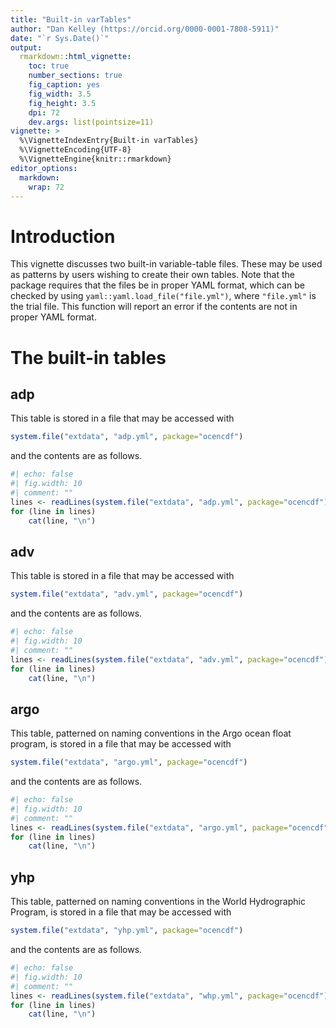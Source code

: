 ```yaml
---
title: "Built-in varTables"
author: "Dan Kelley (https://orcid.org/0000-0001-7808-5911)"
date: "`r Sys.Date()`"
output:
  rmarkdown::html_vignette:
    toc: true
    number_sections: true
    fig_caption: yes
    fig_width: 3.5
    fig_height: 3.5
    dpi: 72
    dev.args: list(pointsize=11)
vignette: >
  %\VignetteIndexEntry{Built-in varTables}
  %\VignetteEncoding{UTF-8}
  %\VignetteEngine{knitr::rmarkdown}
editor_options:
  markdown:
    wrap: 72
---
```


# Introduction

This vignette discusses two built-in variable-table files.  These may be used as
patterns by users wishing to create their own tables.  Note that the package
requires that the files be in proper YAML format, which can be checked by using
`yaml::yaml.load_file("file.yml")`, where `"file.yml"` is the trial file.  This
function will report an error if the contents are not in proper YAML format.

# The built-in tables

## adp

This table is stored in a file that may be accessed with
```r
system.file("extdata", "adp.yml", package="ocencdf")
```
and the contents are as follows.
```r
#| echo: false
#| fig.width: 10
#| comment: ""
lines <- readLines(system.file("extdata", "adp.yml", package="ocencdf"))
for (line in lines)
    cat(line, "\n")
```


## adv

This table is stored in a file that may be accessed with
```r
system.file("extdata", "adv.yml", package="ocencdf")
```
and the contents are as follows.
```r
#| echo: false
#| fig.width: 10
#| comment: ""
lines <- readLines(system.file("extdata", "adv.yml", package="ocencdf"))
for (line in lines)
    cat(line, "\n")
```



## argo

This table, patterned on naming conventions in the Argo ocean float program, is
stored in a file that may be accessed with
```r
system.file("extdata", "argo.yml", package="ocencdf")
```
and the contents are as follows.
```r
#| echo: false
#| fig.width: 10
#| comment: ""
lines <- readLines(system.file("extdata", "argo.yml", package="ocencdf"))
for (line in lines)
    cat(line, "\n")
```

## yhp

This table, patterned on naming conventions in the World Hydrographic Program,
is stored in a file that may be accessed with
```r
system.file("extdata", "yhp.yml", package="ocencdf")
```
and the contents are as follows.
```r
#| echo: false
#| fig.width: 10
#| comment: ""
lines <- readLines(system.file("extdata", "whp.yml", package="ocencdf"))
for (line in lines)
    cat(line, "\n")
```

